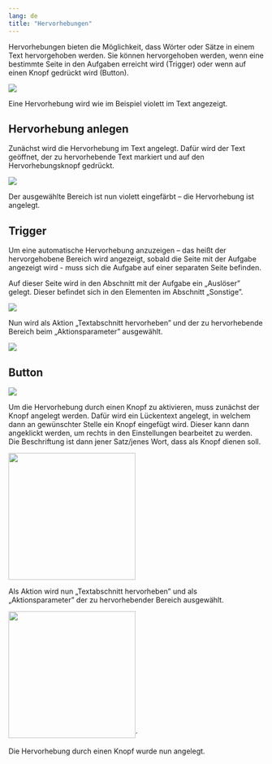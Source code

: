 ```yaml
---
lang: de
title: "Hervorhebungen"
---
```


Hervorhebungen bieten die Möglichkeit, dass Wörter oder Sätze in einem Text hervorgehoben werden. Sie können hervorgehoben werden, wenn eine bestimmte Seite in den Aufgaben erreicht wird (Trigger) oder wenn auf einen Knopf gedrückt wird (Button).

![](Grafiken/Hervorhebung_Main.png)

Eine Hervorhebung wird wie im Beispiel violett im Text angezeigt. 

## Hervorhebung anlegen

Zunächst wird die Hervorhebung im Text angelegt. Dafür wird der Text geöffnet, der zu hervorhebende Text markiert und auf den Hervorhebungsknopf gedrückt.

![](Grafiken/Hervorhebung_anlegen.png)

Der ausgewählte Bereich ist nun violett eingefärbt – die Hervorhebung ist angelegt.

## Trigger

Um eine automatische Hervorhebung anzuzeigen – das heißt der hervorgehobene Bereich wird angezeigt, sobald die Seite mit der Aufgabe angezeigt wird - muss sich die Aufgabe auf einer separaten Seite befinden.

Auf dieser Seite wird in den Abschnitt mit der Aufgabe ein „Auslöser” gelegt. Dieser befindet sich in den Elementen im Abschnitt „Sonstige”.

![](Grafiken/Hervorhebung_Ausloser.png)

Nun wird als Aktion „Textabschnitt hervorheben” und der zu hervorhebende Bereich beim „Aktionsparameter” ausgewählt.

![](Grafiken/Hervorhebung_Trigger.png)

## Button

![](Grafiken/Hervorhebung_Button.png)

Um die Hervorhebung durch einen Knopf zu aktivieren, muss zunächst der Knopf angelegt werden. Dafür wird ein Lückentext angelegt, in welchem dann an gewünschter Stelle ein Knopf eingefügt wird. Dieser kann dann angeklickt werden, um rechts in den Einstellungen bearbeitet zu werden. Die Beschriftung ist dann jener Satz/jenes Wort, dass als Knopf dienen soll.

![](Grafiken/Hervorhebung_Regenmantel.png){width=250}

Als Aktion wird nun „Textabschnitt hervorheben” und als „Aktionsparameter” der zu hervorhebender Bereich ausgewählt.

![](Grafiken/Hervorhebung_Aktion.png){width=250}´

Die Hervorhebung durch einen Knopf wurde nun angelegt.